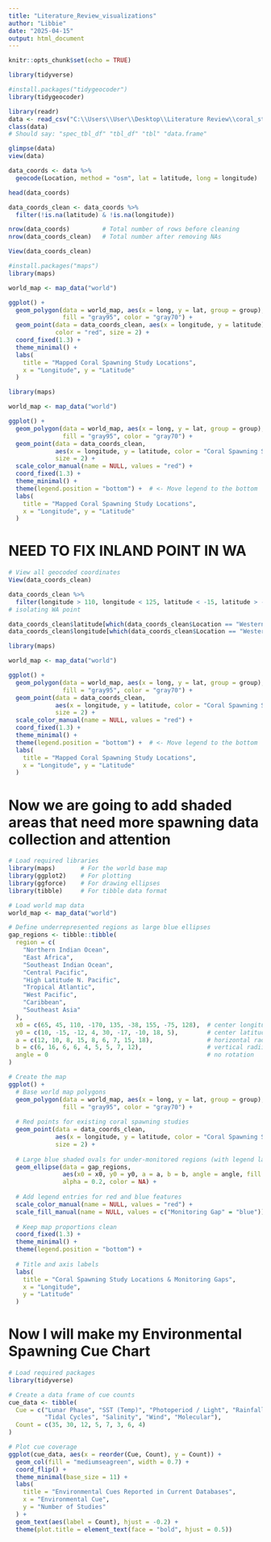 ```yaml
---
title: "Literature_Review_visualizations"
author: "Libbie"
date: "2025-04-15"
output: html_document
---
```


```r
knitr::opts_chunk$set(echo = TRUE)
```


```r
library(tidyverse)
```

```r
#install.packages("tidygeocoder")
library(tidygeocoder)

```

```r
library(readr)
data <- read_csv("C:\\Users\\User\\Desktop\\Literature Review\\coral_study_locations_for_plotting.csv")
class(data)
# Should say: "spec_tbl_df" "tbl_df" "tbl" "data.frame"

```

```r
glimpse(data)
view(data)
```
```r
data_coords <- data %>%
  geocode(Location, method = "osm", lat = latitude, long = longitude)

```
```r
head(data_coords)

```

```r
data_coords_clean <- data_coords %>%
  filter(!is.na(latitude) & !is.na(longitude))

```

```r
nrow(data_coords)         # Total number of rows before cleaning
nrow(data_coords_clean)   # Total number after removing NAs

```
```r
View(data_coords_clean)

```


```r
#install.packages("maps")
library(maps)

world_map <- map_data("world")

ggplot() +
  geom_polygon(data = world_map, aes(x = long, y = lat, group = group),
               fill = "gray95", color = "gray70") +
  geom_point(data = data_coords_clean, aes(x = longitude, y = latitude),
             color = "red", size = 2) +
  coord_fixed(1.3) +
  theme_minimal() +
  labs(
    title = "Mapped Coral Spawning Study Locations",
    x = "Longitude", y = "Latitude"
  )

```

```r
library(maps)

world_map <- map_data("world")

ggplot() +
  geom_polygon(data = world_map, aes(x = long, y = lat, group = group),
               fill = "gray95", color = "gray70") +
  geom_point(data = data_coords_clean, 
             aes(x = longitude, y = latitude, color = "Coral Spawning Studies from Current Databases"), 
             size = 2) +
  scale_color_manual(name = NULL, values = "red") +
  coord_fixed(1.3) +
  theme_minimal() +
  theme(legend.position = "bottom") +  # <- Move legend to the bottom
  labs(
    title = "Mapped Coral Spawning Study Locations",
    x = "Longitude", y = "Latitude"
  )

```

# NEED TO FIX INLAND POINT IN WA

```r
# View all geocoded coordinates
View(data_coords_clean)

```

```r
data_coords_clean %>%
  filter(longitude > 110, longitude < 125, latitude < -15, latitude > -35)
# isolating WA point
```

```r
data_coords_clean$latitude[which(data_coords_clean$Location == "Western Australia")] <- -22.0
data_coords_clean$longitude[which(data_coords_clean$Location == "Western Australia")] <- 113.9

```

```r
library(maps)

world_map <- map_data("world")

ggplot() +
  geom_polygon(data = world_map, aes(x = long, y = lat, group = group),
               fill = "gray95", color = "gray70") +
  geom_point(data = data_coords_clean, 
             aes(x = longitude, y = latitude, color = "Coral Spawning Studies from Current Databases"), 
             size = 2) +
  scale_color_manual(name = NULL, values = "red") +
  coord_fixed(1.3) +
  theme_minimal() +
  theme(legend.position = "bottom") +  # <- Move legend to the bottom
  labs(
    title = "Mapped Coral Spawning Study Locations",
    x = "Longitude", y = "Latitude"
  )
```



# Now we are going to add shaded areas that need more spawning data collection and attention 


```r
# Load required libraries
library(maps)       # For the world base map
library(ggplot2)    # For plotting
library(ggforce)    # For drawing ellipses
library(tibble)     # For tibble data format

# Load world map data
world_map <- map_data("world")

# Define underrepresented regions as large blue ellipses
gap_regions <- tibble::tibble(
  region = c(
    "Northern Indian Ocean", 
    "East Africa", 
    "Southeast Indian Ocean",
    "Central Pacific", 
    "High Latitude N. Pacific", 
    "Tropical Atlantic",
    "West Pacific", 
    "Caribbean", 
    "Southeast Asia"
  ),
  x0 = c(65, 45, 110, -170, 135, -38, 155, -75, 128),  # center longitudes
  y0 = c(10, -15, -12, 4, 30, -17, -10, 18, 5),        # center latitudes
  a = c(12, 10, 8, 15, 8, 6, 7, 15, 18),               # horizontal radii (width)
  b = c(6, 16, 6, 6, 4, 5, 5, 7, 12),                  # vertical radii (height)
  angle = 0                                            # no rotation
)

# Create the map
ggplot() +
  # Base world map polygons
  geom_polygon(data = world_map, aes(x = long, y = lat, group = group),
               fill = "gray95", color = "gray70") +
  
  # Red points for existing coral spawning studies
  geom_point(data = data_coords_clean, 
             aes(x = longitude, y = latitude, color = "Coral Spawning Studies from Current Databases"),
             size = 2) +
  
  # Large blue shaded ovals for under-monitored regions (with legend label)
  geom_ellipse(data = gap_regions,
               aes(x0 = x0, y0 = y0, a = a, b = b, angle = angle, fill = "Monitoring Gap"),
               alpha = 0.2, color = NA) +
  
  # Add legend entries for red and blue features
  scale_color_manual(name = NULL, values = "red") +
  scale_fill_manual(name = NULL, values = c("Monitoring Gap" = "blue")) +
  
  # Keep map proportions clean
  coord_fixed(1.3) +
  theme_minimal() +
  theme(legend.position = "bottom") +
  
  # Title and axis labels
  labs(
    title = "Coral Spawning Study Locations & Monitoring Gaps",
    x = "Longitude",
    y = "Latitude"
  )


```


# Now I will make my Environmental Spawning Cue Chart

```r
# Load required packages
library(tidyverse)

# Create a data frame of cue counts
cue_data <- tibble(
  Cue = c("Lunar Phase", "SST (Temp)", "Photoperiod / Light", "Rainfall", 
          "Tidal Cycles", "Salinity", "Wind", "Molecular"),
  Count = c(35, 30, 12, 5, 7, 3, 6, 4)
)

```

```r
# Plot cue coverage
ggplot(cue_data, aes(x = reorder(Cue, Count), y = Count)) +
  geom_col(fill = "mediumseagreen", width = 0.7) +
  coord_flip() +
  theme_minimal(base_size = 11) +
  labs(
    title = "Environmental Cues Reported in Current Databases",
    x = "Environmental Cue",
    y = "Number of Studies"
  ) +
  geom_text(aes(label = Count), hjust = -0.2) +
  theme(plot.title = element_text(face = "bold", hjust = 0.5))

```





